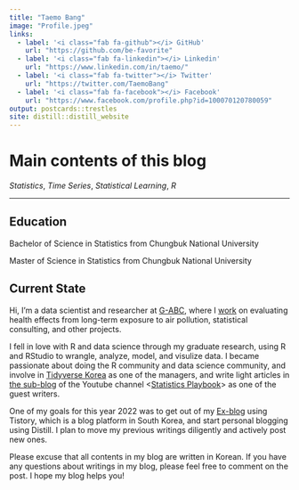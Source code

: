 ```yaml
---
title: "Taemo Bang"
image: "Profile.jpeg"
links:
  - label: '<i class="fab fa-github"></i> GitHub'
    url: "https://github.com/be-favorite"
  - label: '<i class="fab fa-linkedin"></i> Linkedin'
    url: "https://www.linkedin.com/in/taemo/"
  - label: '<i class="fab fa-twitter"></i> Twitter'
    url: "https://twitter.com/TaemoBang"
  - label: '<i class="fab fa-facebook"></i> Facebook'
    url: "https://www.facebook.com/profile.php?id=100070120780059"
output: postcards::trestles
site: distill::distill_website
---
```

# **Main contents of this blog**
*Statistics*, *Time Series*, *Statistical Learning*, *R*

***

## **Education**
Bachelor of Science in Statistics from Chungbuk National University

Master of Science in Statistics from Chungbuk National University

## **Current State**
Hi, I'm a data scientist and researcher at [G-ABC](http://www.gilabc.com), where I [work](https://github.com/G-ABCwork) on evaluating health effects from long-term exposure to air pollution, statistical consulting, and other projects.

I fell in love with R and data science through my graduate research, using R and RStudio to wrangle, analyze, model, and visulize data. I became passionate about doing the R community and data science community, and involve in [Tidyverse Korea](https://www.facebook.com/groups/tidyverse) as one of the managers, and write light articles in [the sub-blog](https://statisticsplaybook.tistory.com/category/객원칼럼/be-favorite) of the Youtube channel <[Statistics Playbook](https://www.youtube.com/c/statisticsplaybook)> as one of the guest writers.

One of my goals for this year 2022 was to get out of my [Ex-blog](https://be-favorite.tistory.com) using Tistory, which is a blog platform in South Korea, and start personal blogging using Distill. I plan to move my previous writings diligently and actively post new ones. 

Please excuse that all contents in my blog are written in Korean. If you have any questions about writings in my blog, please feel free to comment on the post. I hope my blog helps you!